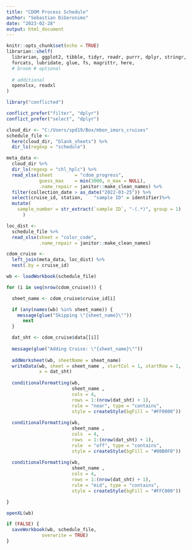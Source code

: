 ```yaml
---
title: "CDOM Process Schedule"
author: "Sebastian DiGeronimo"
date: "2023-02-28"
output: html_document
---
```


```r
knitr::opts_chunk$set(echo = TRUE)
librarian::shelf(
  librarian, ggplot2, tibble, tidyr, readr, purrr, dplyr, stringr,
  forcats, lubridate, glue, fs, magrittr, here,
  # broom # optional
  
  # additional
  openxlsx, readxl
)

library("conflicted")

conflict_prefer("filter", "dplyr")
conflict_prefer("select", "dplyr")
```

```r
cloud_dir <- "C:/Users/spd19/Box/mbon_imars_cruises"
schedule_file <- 
  here(cloud_dir, "blank_sheets") %>%
  dir_ls(regexp = "schedule") 

meta_data <- 
  cloud_dir %>%
  dir_ls(regexp = "chl_hplc") %>%
  read_xlsx(sheet        = "cdom_progress",
            guess_max    = min(3000, n_max = NULL),
            .name_repair = janitor::make_clean_names) %>%
  filter(collection_date > as_date("2022-03-25")) %>%
  select(cruise_id, station,	"sample ID" = identifier)%>%
  mutate(
    sample_number = str_extract(`sample ID`, "-(.*)", group = 1)
      )
```


```r
loc_dist <- 
  schedule_file %>%
  read_xlsx(sheet = "color_code",
            .name_repair = janitor::make_clean_names) 

cdom_cruise <- 
  left_join(meta_data, loc_dist) %>%
  nest(.by = cruise_id)

wb <- loadWorkbook(schedule_file) 

for (i in seq(nrow(cdom_cruise))) {

  sheet_name <- cdom_cruise$cruise_id[i]

  if (any(names(wb) %in% sheet_name)) {
    message(glue("Skipping \"{sheet_name}\""))
      next
  }

  dat_sht <- cdom_cruise$data[[i]]
  
  message(glue("Adding Cruise: \"{sheet_name}\""))
  
  addWorksheet(wb, sheetName = sheet_name)
  writeData(wb, sheet = sheet_name , startCol = 1, startRow = 1, 
            x = dat_sht)
  
  conditionalFormatting(wb, 
                        sheet_name ,
                        cols = 4,
                        rows = 1:(nrow(dat_sht) + 1), 
                        rule = "near", type = "contains",
                        style = createStyle(bgFill = "#FF0000"))
  
  conditionalFormatting(wb, 
                        sheet_name ,
                        cols  = 4,
                        rows  = 1:(nrow(dat_sht) + 1), 
                        rule  = "off", type = "contains",
                        style = createStyle(bgFill = "#00B0F0"))
  
  conditionalFormatting(wb, 
                        sheet_name ,
                        cols = 4,
                        rows = 1:(nrow(dat_sht) + 1), 
                        rule = "mid", type = "contains",
                        style = createStyle(bgFill = "#FFC000"))

}

openXL(wb)
```

```r
if (FALSE) {
  saveWorkbook(wb, schedule_file,
             overwrite = TRUE)
}
```

